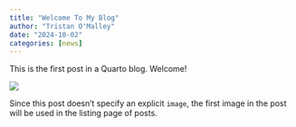 ```yaml
---
title: "Welcome To My Blog"
author: "Tristan O'Malley"
date: "2024-10-02"
categories: [news]
---
```


This is the first post in a Quarto blog. Welcome!

![](thumbnail.jpg)

Since this post doesn't specify an explicit `image`, the first image in the post will be used in the listing page of posts.
